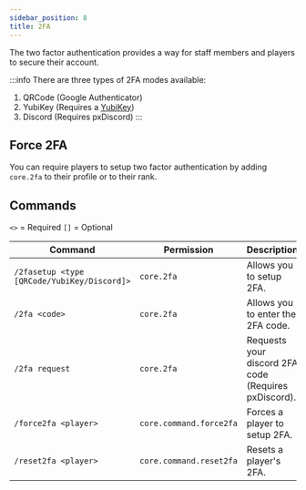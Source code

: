 ```yaml
---
sidebar_position: 8
title: 2FA
---
```


<!--

- timeline
- adminprofile
- commandlogs
- /user

-->

The two factor authentication provides a way for staff members and players to secure their account.

:::info
There are three types of 2FA modes available:

1. QRCode (Google Authenticator)
2. YubiKey (Requires a [YubiKey](https://www.yubico.com/products/yubikey-5-overview/))
3. Discord (Requires pxDiscord)
:::

## Force 2FA

You can require players to setup two factor authentication by adding `core.2fa` to their profile or to their rank.

## Commands

`<>` = Required `[]` = Optional

Command                                     | Permission              | Description
------------------------------------------- | ----------------------- | ----------------------------------------------------
`/2fasetup <type [QRCode/YubiKey/Discord]>` | `core.2fa`              | Allows you to setup 2FA.
`/2fa <code>`                               | `core.2fa`              | Allows you to enter the 2FA code.
`/2fa request`                              | `core.2fa`              | Requests your discord 2FA code (Requires pxDiscord).
`/force2fa <player>`                        | `core.command.force2fa` | Forces a player to setup 2FA.
`/reset2fa <player>`                        | `core.command.reset2fa` | Resets a player's 2FA.

